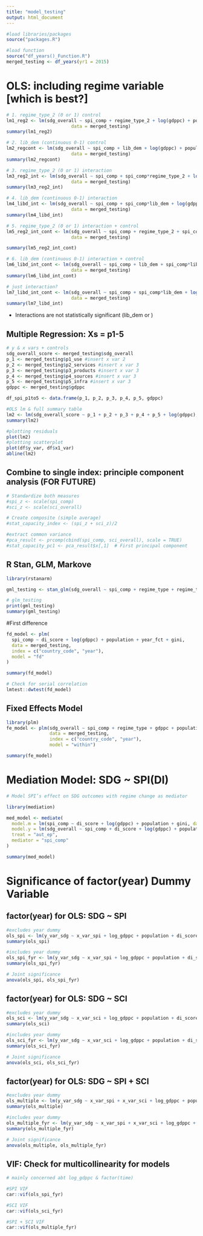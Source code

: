 ```yaml
---
title: "model_testing"
output: html_document
---
```


```r
#load libraries/packages
source("packages.R")

#load function 
source("df_years()_Function.R")
merged_testing <- df_years(yr1 = 2015) 
```


# OLS: including regime variable [which is best?]
```r
# 1. regime_type_2 (0 or 1) control
lm1_reg2 <- lm(sdg_overall ~ spi_comp + regime_type_2 + log(gdppc) + population,
                        data = merged_testing)
summary(lm1_reg2)

# 2. lib_dem (continuous 0-1) control
lm2_regcont <- lm(sdg_overall ~ spi_comp + lib_dem + log(gdppc) + population,
                        data = merged_testing)
summary(lm2_regcont)

# 3. regime_type_2 (0 or 1) interaction 
lm3_reg2_int <- lm(sdg_overall ~ spi_comp + spi_comp*regime_type_2 + log(gdppc) + population,
                        data = merged_testing)
summary(lm3_reg2_int)

# 4. lib_dem (continuous 0-1) interaction
lm4_libd_int <- lm(sdg_overall ~ spi_comp + spi_comp*lib_dem + log(gdppc) + population,
                        data = merged_testing)
summary(lm4_libd_int)

# 5. regime_type_2 (0 or 1) interaction + control
lm5_reg2_int_cont <- lm(sdg_overall ~ spi_comp + regime_type_2 + spi_comp*regime_type_2 + log(gdppc) + population,
                        data = merged_testing)

summary(lm5_reg2_int_cont)

# 6. lib_dem (continuous 0-1) interaction + control 
lm6_libd_int_cont <- lm(sdg_overall ~ spi_comp + lib_dem + spi_comp*lib_dem + log(gdppc) + population,
                        data = merged_testing)
summary(lm6_libd_int_cont)

# just interaction?
lm7_libd_int_cont <- lm(sdg_overall ~ spi_comp + spi_comp*lib_dem + log(gdppc) + population,
                        data = merged_testing)
summary(lm7_libd_int)
```
- Interactions are not statistically significant (lib_dem or )



## Multiple Regression: Xs = p1-5

```r
# y & x vars + controls
sdg_overall_score <- merged_testing$sdg_overall 
p_1 <- merged_testing$p1_use #insert x var 2
p_2 <- merged_testing$p2_services #insert x var 3
p_3 <- merged_testing$p3_products #insert x var 3
p_4 <- merged_testing$p4_sources #insert x var 3
p_5 <- merged_testing$p5_infra #insert x var 3
gdppc <- merged_testing$gdppc

df_spi_p1to5 <- data.frame(p_1, p_2, p_3, p_4, p_5, gdppc)

#OLS lm & full summary table 
lm2 <- lm(sdg_overall_score ~ p_1 + p_2 + p_3 + p_4 + p_5 + log(gdppc), data=df_spi_p1to5)
summary(lm2)

#plotting residuals
plot(lm2)
#plotting scatterplot 
plot(df$y_var, df$x1_var)
abline(lm2)
```

## Combine to single index: principle component analysis (FOR FUTURE)
```r

# Standardize both measures
#spi_z <- scale(spi_comp)
#sci_z <- scale(sci_overall)

# Create composite (simple average)
#stat_capacity_index <- (spi_z + sci_z)/2

#extract common variance 
#pca_result <- prcomp(cbind(spi_comp, sci_overall), scale = TRUE)
#stat_capacity_pc1 <- pca_result$x[,1]  # First principal component
```


## R Stan, GLM, Markove  
```r
library(rstanarm)

gml_testing <- stan_glm(sdg_overall ~ spi_comp + regime_type + regime_type*spi_comp + log(gdppc) + population, data = merged_testing)

# glm_testing
print(gml_testing)
summary(gml_testing)
```

#First difference
```r
fd_model <- plm(
  spi_comp ~ di_score + log(gdppc) + population + year_fct + gini,
  data = merged_testing,
  index = c("country_code", "year"),
  model = "fd"
)

summary(fd_model)

# Check for serial correlation
lmtest::dwtest(fd_model)

```


## Fixed Effects Model
```r
library(plm)
fe_model <- plm(sdg_overall ~ spi_comp + regime_type + gdppc + population,
                data = merged_testing, 
                index = c("country_code", "year"), 
                model = "within")

summary(fe_model)
```


# Mediation Model: SDG ~ SPI(DI)
```r
# Model SPI’s effect on SDG outcomes with regime change as mediator

library(mediation)

med_model <- mediate(
  model.m = lm(spi_comp ~ di_score + log(gdppc) + population + gini, data = fd_fe_data),
  model.y = lm(sdg_overall ~ spi_comp + di_score + log(gdppc) + population + gini, data = fd_fe_data),
  treat = "aut_ep",
  mediator = "spi_comp"
)

summary(med_model)
```


# Significance of factor(year) Dummy Variable 

## factor(year) for OLS: SDG ~ SPI
```r
#excludes year dummy 
ols_spi <- lm(y_var_sdg ~ x_var_spi + log_gdppc + population + di_score + gini, data = merged)
summary(ols_spi)

#includes year dummy 
ols_spi_fyr <- lm(y_var_sdg ~ x_var_spi + log_gdppc + population + di_score + gini + factor(year), data = merged)
summary(ols_spi_fyr)

# Joint significance
anova(ols_spi, ols_spi_fyr)
```

## factor(year) for OLS: SDG ~ SCI
```r
#excludes year dummy 
ols_sci <- lm(y_var_sdg ~ x_var_sci + log_gdppc + population + di_score + gini, data = merged)
summary(ols_sci)

#includes year dummy 
ols_sci_fyr <- lm(y_var_sdg ~ x_var_sci + log_gdppc + population + di_score + gini + factor(year), data = merged)
summary(ols_sci_fyr)

# Joint significance
anova(ols_sci, ols_sci_fyr)
```

## factor(year) for OLS: SDG ~ SPI + SCI 
```r
#excludes year dummy 
ols_multiple <- lm(y_var_sdg ~ x_var_spi + x_var_sci + log_gdppc + population + di_score + gini, data = merged)
summary(ols_multiple)

#includes year dummy 
ols_multiple_fyr <- lm(y_var_sdg ~ x_var_spi + x_var_sci + log_gdppc + population + di_score + gini + factor(year), data = merged)
summary(ols_multiple_fyr)

# Joint significance
anova(ols_multiple, ols_multiple_fyr)
```


## VIF: Check for multicollinearity for models 
```r
# mainly concerned abt log_gdppc & factor(time)

#SPI VIF 
car::vif(ols_spi_fyr)  

#SCI VIF
car::vif(ols_sci_fyr) 

#SPI + SCI VIF
car::vif(ols_multiple_fyr) 
```

